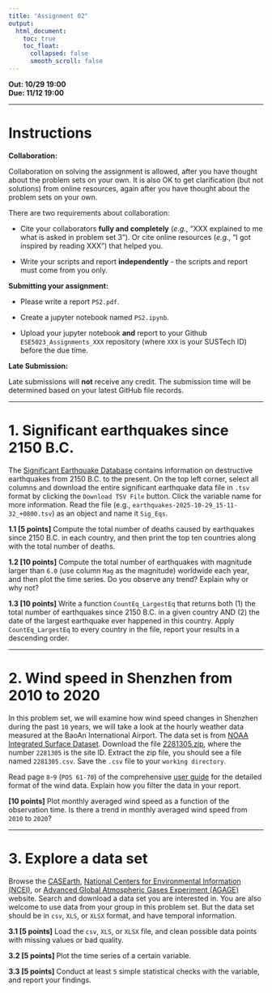 ```yaml
---
title: "Assignment 02"
output:
  html_document:
    toc: true
    toc_float:
      collapsed: false
      smooth_scroll: false
---
```


**Out: 10/29 19:00 **  
**Due: 11/12 19:00 **  

***

# Instructions  

**Collaboration:**  

Collaboration on solving the assignment is allowed, after you have thought about the problem sets on your own. It is also OK to get clarification (but not solutions) from online resources, again after you have thought about the problem sets on your own. 

There are two requirements about collaboration: 

* Cite your collaborators **fully and completely** (*e.g.*, "XXX explained to me what is asked in problem set 3"). Or cite online resources (*e.g.*, "I got inspired by reading XXX") that helped you.

* Write your scripts and report **independently** - the scripts and report must come from you only.

**Submitting your assignment:**  

* Please write a report `PS2.pdf`. 

* Create a jupyter notebook named `PS2.ipynb`. 

* Upload your jupyter notebook **and** report to your Github `ESE5023_Assignments_XXX` repository (where `XXX` is your SUSTech ID) before the due time.

**Late Submission:**  

Late submissions will **not** receive any credit. The submission time will be determined based on your latest GitHub file records.

***

# 1. Significant earthquakes since 2150 B.C.

The [Significant Earthquake Database](https://www.ngdc.noaa.gov/hazel/view/hazards/earthquake/event-data) contains information on destructive earthquakes from 2150 B.C. to the present. On the top left corner, select all columns and download the entire significant earthquake data file in `.tsv` format by clicking the `Download TSV File` button. Click the variable name for more information. Read the file (e.g., `earthquakes-2025-10-29_15-11-32_+0800.tsv`) as an object and name it `Sig_Eqs`.  

**1.1 [5 points]** Compute the total number of deaths caused by earthquakes since 2150 B.C. in each country, and then print the top ten countries along with the total number of deaths.  

**1.2 [10 points]** Compute the total number of earthquakes with magnitude larger than `6.0` (use column `Mag` as the magnitude) worldwide each year, and then plot the time series. Do you observe any trend? Explain why or why not? 

**1.3 [10 points]** Write a function `CountEq_LargestEq` that returns both (1) the total number of earthquakes since 2150 B.C. in a given country AND (2) the date of the largest earthquake ever happened in this country. Apply `CountEq_LargestEq` to every country in the file, report your results in a descending order.  

***

# 2. Wind speed in Shenzhen from 2010 to 2020

In this problem set, we will examine how wind speed changes in Shenzhen during the past `10` years, we will take a look at the hourly weather data measured at the BaoAn International Airport. The data set is from [NOAA Integrated Surface Dataset](https://www.ncei.noaa.gov/metadata/geoportal/rest/metadata/item/gov.noaa.ncdc%3AC00532/html). Download the file [2281305.zip](https://zhu-group.github.io/ese5023/download/2281305.zip), where the number `2281305` is the site ID.  Extract the zip file, you should see a file named `2281305.csv`. Save the `.csv` file to your `working directory`.  

Read page `8`-`9` (`POS 61-70`) of the comprehensive [user guide](https://www.ncei.noaa.gov/data/global-hourly/doc/isd-format-document.pdf) for the detailed format of the wind data. Explain how you filter the data in your report. 

**[10 points]** Plot monthly averaged wind speed as a function of the observation time. Is there a trend in monthly averaged wind speed from `2010` to `2020`? 

***

# 3. Explore a data set

Browse the [CASEarth](http://data.casearth.cn/), [National Centers for Environmental Information (NCEI)](https://www.ncei.noaa.gov/), or [Advanced Global Atmospheric Gases Experiment (AGAGE)](https://agage.mit.edu/) website. Search and download a data set you are interested in. You are also welcome to use data from your group in this problem set. But the data set should be in `csv`, `XLS`, or `XLSX` format, and have temporal information.  

**3.1 [5 points]** Load the `csv`, `XLS`, or `XLSX` file, and clean possible data points with missing values or bad quality.

**3.2 [5 points]** Plot the time series of a certain variable.  

**3.3 [5 points]** Conduct at least `5` simple statistical checks with the variable, and report your findings.

